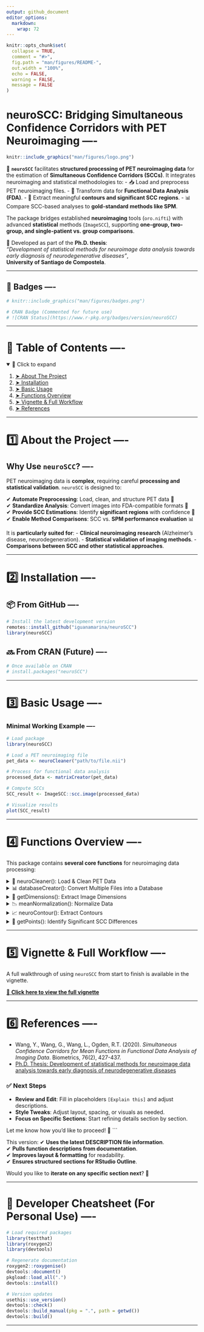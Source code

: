 ```yaml
---
output: github_document
editor_options: 
  markdown: 
    wrap: 72
---
```


```r
knitr::opts_chunk$set(
  collapse = TRUE,
  comment = "#>",
  fig.path = "man/figures/README-",
  out.width = "100%",
  echo = FALSE,
  warning = FALSE,
  message = FALSE
)
```

# neuroSCC: Bridging Simultaneous Confidence Corridors with PET Neuroimaging ----

```r
knitr::include_graphics("man/figures/logo.png")
```

🚀 **`neuroSCC`** facilitates **structured processing of PET
neuroimaging data** for the estimation of **Simultaneous Confidence
Corridors (SCCs)**. It integrates neuroimaging and statistical
methodologies to: - 📥 Load and preprocess PET neuroimaging files. - 🔬
Transform data for **Functional Data Analysis (FDA)**. - 🎯 Extract
meaningful **contours and significant SCC regions**. - 📊 Compare
SCC-based analyses to **gold-standard methods like SPM**.

The package bridges established **neuroimaging** tools (`oro.nifti`)
with advanced **statistical** methods (`ImageSCC`), supporting
**one-group, two-group, and single-patient vs. group comparisons**.

📌 Developed as part of the **Ph.D. thesis**:\
*"Development of statistical methods for neuroimage data analysis
towards early diagnosis of neurodegenerative diseases"*,\
**University of Santiago de Compostela**.

------------------------------------------------------------------------

## 🚀 Badges ----

```r
# knitr::include_graphics("man/figures/badges.png")

# CRAN Badge (Commented for future use)
# ![CRAN Status](https://www.r-pkg.org/badges/version/neuroSCC)
```

------------------------------------------------------------------------

# 📖 Table of Contents ----

<details open="open">

<summary>📖 Click to expand</summary>

<ol>

<li><a href="#about-the-project"> ➤ About The Project</a></li>

<li><a href="#installation"> ➤ Installation</a></li>

<li><a href="#basic-usage"> ➤ Basic Usage</a></li>

<li><a href="#functions-overview"> ➤ Functions Overview</a></li>

<li><a href="#vignette"> ➤ Vignette & Full Workflow</a></li>

<li><a href="#references"> ➤ References</a></li>

</ol>

</details>

------------------------------------------------------------------------

# 1️⃣ About the Project ----

## Why Use `neuroSCC`? ----

PET neuroimaging data is **complex**, requiring careful **processing and
statistical validation**. `neuroSCC` is designed to:

✔ **Automate Preprocessing**: Load, clean, and structure PET data 📂\
✔ **Standardize Analysis**: Convert images into FDA-compatible formats
🔬\
✔ **Provide SCC Estimations**: Identify **significant regions** with
confidence 🎯\
✔ **Enable Method Comparisons**: SCC vs. **SPM performance evaluation**
📊

It is **particularly suited for**: - **Clinical neuroimaging research**
(Alzheimer’s disease, neurodegeneration). - **Statistical validation of
imaging methods**. - **Comparisons between SCC and other statistical
approaches**.

------------------------------------------------------------------------

# 2️⃣ Installation ----

## 📦 From GitHub ----

``` r
# Install the latest development version
remotes::install_github("iguanamarina/neuroSCC")
library(neuroSCC)
```

## 🔜 From CRAN (Future) ----

``` r
# Once available on CRAN
# install.packages("neuroSCC")
```

------------------------------------------------------------------------

# 3️⃣ Basic Usage ----

### **Minimal Working Example** ----

```r
# Load package
library(neuroSCC)

# Load a PET neuroimaging file
pet_data <- neuroCleaner("path/to/file.nii")

# Process for functional data analysis
processed_data <- matrixCreator(pet_data)

# Compute SCCs
SCC_result <- ImageSCC::scc.image(processed_data)

# Visualize results
plot(SCC_result)
```

------------------------------------------------------------------------

# 4️⃣ Functions Overview ----

This package contains **several core functions** for neuroimaging data
processing:

<details>

<summary>🧼 neuroCleaner(): Load & Clean PET Data</summary>

``` r
# Load a NIFTI file and structure the data
clean_data <- neuroCleaner("path/to/file.nii")
head(clean_data)
```

</details>

<details>

<summary>📊 databaseCreator(): Convert Multiple Files into a
Database</summary>

``` r
# Process multiple PET images into a database
database <- databaseCreator(pattern = ".*nii")
```

</details>

<details>

<summary>📐 getDimensions(): Extract Image Dimensions</summary>

``` r
# Extract spatial dimensions of a PET scan
dims <- getDimensions("path/to/file.nii")
```

</details>

<details>

<summary>📉 meanNormalization(): Normalize Data</summary>

``` r
# Apply mean normalization for functional data analysis
normalized_matrix <- meanNormalization(matrixData)
```

</details>

<details>

<summary>📈 neuroContour(): Extract Contours</summary>

``` r
# Extract region contours from neuroimaging data
contours <- neuroContour("path/to/file.nii")
```

</details>

<details>

<summary>🔺 getPoints(): Identify Significant SCC Differences</summary>

``` r
# Extract significant points from SCC results
points <- getPoints(SCC_result)
```

</details>

------------------------------------------------------------------------

# 5️⃣ Vignette & Full Workflow ----

A full walkthrough of using `neuroSCC` from start to finish is available
in the vignette.

[📄 **Click here to view the full
vignette**](https://github.com/iguanamarina/neuroSCC/vignettes/workflow.html)

------------------------------------------------------------------------

# 6️⃣ References ----

-   Wang, Y., Wang, G., Wang, L., Ogden, R.T. (2020). *Simultaneous
    Confidence Corridors for Mean Functions in Functional Data Analysis
    of Imaging Data*. Biometrics, 76(2), 427-437.\
-   [Ph.D. Thesis: Development of statistical methods for neuroimage
    data analysis towards early diagnosis of neurodegenerative
    diseases](https://github.com/iguanamarina/PhD-thesis)

### ✅ **Next Steps**

-   **Review and Edit**: Fill in placeholders `[Explain this]` and
    adjust descriptions.\
-   **Style Tweaks**: Adjust layout, spacing, or visuals as needed.\
-   **Focus on Specific Sections**: Start refining details section by
    section.

Let me know how you'd like to proceed! 🚀 \`\`\`

This version: ✔ **Uses the latest DESCRIPTION file information**.\
✔ **Pulls function descriptions from documentation**.\
✔ **Improves layout & formatting** for readability.\
✔ **Ensures structured sections for RStudio Outline**.

Would you like to **iterate on any specific section next**? 🚀


------------------------------------------------------------------------

# 🔧 Developer Cheatsheet (For Personal Use) ----

```r
# Load required packages
library(testthat)
library(roxygen2)
library(devtools)

# Regenerate documentation
roxygen2::roxygenise()
devtools::document() 
pkgload::load_all(".")
devtools::install()

# Version updates
usethis::use_version()
devtools::check() 
devtools::build_manual(pkg = ".", path = getwd())
devtools::build()
```

------------------------------------------------------------------------
